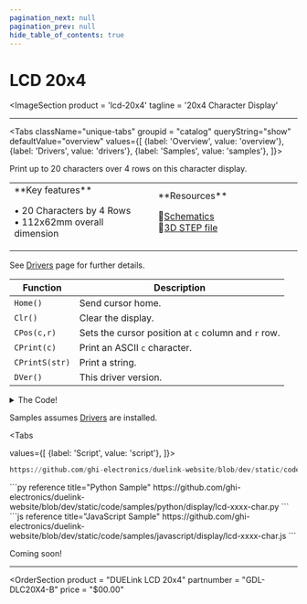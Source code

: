 ```yaml
---
pagination_next: null
pagination_prev: null
hide_table_of_contents: true
---
```



# LCD 20x4

<ImageSection
    product = 'lcd-20x4'
    tagline = '20x4 Character Display'
></ImageSection>

---

<Tabs className="unique-tabs" groupid = "catalog" queryString="show" defaultValue="overview"
  values={[
    {label: 'Overview', value: 'overview'},
    {label: 'Drivers', value: 'drivers'},
    {label: 'Samples', value: 'samples'},
  ]}>

<TabItem value="overview">

Print up to 20 characters over 4 rows on this character display.

<table><td width='50%'>
**Key features**

• 20 Characters by 4 Rows<br/>
• 112x62mm overall dimension<br/>

</td><td width='50%'>
**Resources**

📄[Schematics](pathname:///sch/gdl-dlcd20x4-b.pdf)<br/>
🔩[3D STEP file](pathname:///3d/gdl-dlcd20x4-b.step)<br/>

</td></table>

</TabItem>

<TabItem value="drivers">

See [Drivers](../../engine/drivers) page for further details.

Function | Description
--- | ---
`Home()` | Send cursor home.
`Clr()` | Clear the display.
`CPos(c,r)` | Sets the cursor position at `c` column and `r` row.
`CPrint(c)` | Print an ASCII `c` character.
`CPrintS(str)` | Print a string.
`DVer()` | This driver version.

<details>
  <summary>The Code!</summary>



```py reference title="LCD 20x4 Driver"
https://github.com/ghi-electronics/duelink-website/blob/dev/static/code/drivers/display/lcd-xxxx-char.txt
```

</details>
</TabItem>

<TabItem value="samples">

Samples assumes [Drivers](../../engine/drivers) are installed.

<Tabs

  values={[
    {label: 'Script', value: 'script'},
]}>

<TabItem value="script">

```py reference title="Script Sample"
https://github.com/ghi-electronics/duelink-website/blob/dev/static/code/samples/script/display/lcd-xxxx-char.txt
```
</TabItem>

<TabItem value="py">
```py reference title="Python Sample"
https://github.com/ghi-electronics/duelink-website/blob/dev/static/code/samples/python/display/lcd-xxxx-char.py
```
</TabItem>

<TabItem value="js">
```js reference title="JavaScript Sample"
https://github.com/ghi-electronics/duelink-website/blob/dev/static/code/samples/javascript/display/lcd-xxxx-char.js
```

</TabItem>

</Tabs>

</TabItem>

<TabItem value="projects">Coming soon!</TabItem>

</Tabs>

---
<OrderSection
    product = "DUELink LCD 20x4"
    partnumber = "GDL-DLC20X4-B"
    price = "$00.00"
></OrderSection>
